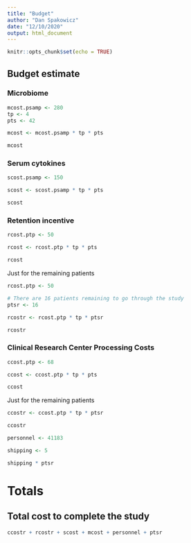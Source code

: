 ```yaml
---
title: "Budget"
author: "Dan Spakowicz"
date: "12/10/2020"
output: html_document
---
```


```r
knitr::opts_chunk$set(echo = TRUE)
```

## Budget estimate

### Microbiome

```r
mcost.psamp <- 280
tp <- 4
pts <- 42

mcost <- mcost.psamp * tp * pts

mcost
```

### Serum cytokines

```r
scost.psamp <- 150

scost <- scost.psamp * tp * pts

scost
```

### Retention incentive

```r
rcost.ptp <- 50

rcost <- rcost.ptp * tp * pts

rcost
```

Just for the remaining patients

```r
rcost.ptp <- 50

# There are 16 patients remaining to go through the study
ptsr <- 16 

rcostr <- rcost.ptp * tp * ptsr

rcostr
```

### Clinical Research Center Processing Costs

```r
ccost.ptp <- 68

ccost <- ccost.ptp * tp * pts

ccost
```

Just for the remaining patients

```r
ccostr <- ccost.ptp * tp * ptsr

ccostr
```

```r
personnel <- 41183
```

```r
shipping <- 5

shipping * ptsr
```

# Totals

## Total cost to complete the study
```r
ccostr + rcostr + scost + mcost + personnel + ptsr
```

